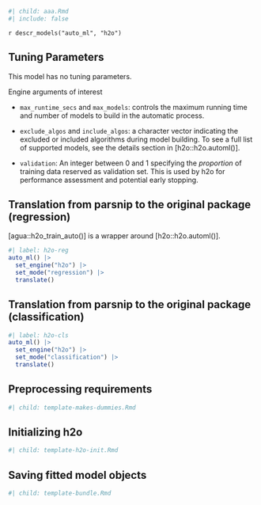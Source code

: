 ```r
#| child: aaa.Rmd
#| include: false
```

`r descr_models("auto_ml", "h2o")`

## Tuning Parameters

This model has no tuning parameters.

Engine arguments of interest 

- `max_runtime_secs` and `max_models`: controls the maximum running time and number of models to build in the automatic process. 

- `exclude_algos` and `include_algos`: a character vector indicating the excluded or included algorithms during model building. To see a full list of supported models, see the details section in [h2o::h2o.automl()].

- `validation`: An integer between 0 and 1 specifying the _proportion_ of training data reserved as validation set. This is used by h2o for performance assessment and potential early stopping. 

## Translation from parsnip to the original package (regression)

[agua::h2o_train_auto()] is a wrapper around [h2o::h2o.automl()]. 

```r
#| label: h2o-reg
auto_ml() |>  
  set_engine("h2o") |> 
  set_mode("regression") |> 
  translate()
```


## Translation from parsnip to the original package (classification)

```r
#| label: h2o-cls
auto_ml() |>  
  set_engine("h2o") |> 
  set_mode("classification") |> 
  translate()
```

## Preprocessing requirements

```r
#| child: template-makes-dummies.Rmd
```

## Initializing h2o 

```r
#| child: template-h2o-init.Rmd
```

## Saving fitted model objects

```r
#| child: template-bundle.Rmd
```
